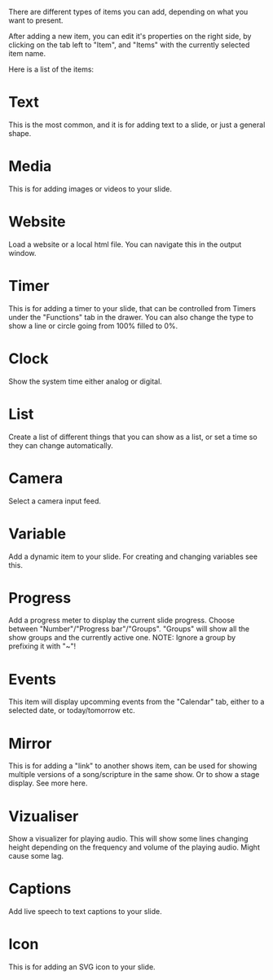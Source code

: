 There are different types of items you can add, depending on what you want to present.

After adding a new item, you can edit it's properties on the right side, by clicking on the tab left to "Item", and "Items" with the currently selected item name.

Here is a list of the items:

# Text
This is the most common, and it is for adding text to a slide, or just a general shape.

# Media
This is for adding images or videos to your slide.

# Website
Load a website or a local html file. You can navigate this in the output window.

# Timer
This is for adding a timer to your slide, that can be controlled from Timers under the "Functions" tab in the drawer. You can also change the type to show a line or circle going from 100% filled to 0%.

# Clock
Show the system time either analog or digital.

# List
Create a list of different things that you can show as a list, or set a time so they can change automatically.

# Camera
Select a camera input feed.

# Variable
Add a dynamic item to your slide. For creating and changing variables see this.

# Progress
Add a progress meter to display the current slide progress. Choose between "Number"/"Progress bar"/"Groups". "Groups" will show all the show groups and the currently active one. NOTE: Ignore a group by prefixing it with "~"!

# Events
This item will display upcomming events from the "Calendar" tab, either to a selected date, or today/tomorrow etc.

# Mirror
This is for adding a "link" to another shows item, can be used for showing multiple versions of a song/scripture in the same show. Or to show a stage display. See more here.

# Vizualiser
Show a visualizer for playing audio. This will show some lines changing height depending on the frequency and volume of the playing audio. Might cause some lag.

# Captions
Add live speech to text captions to your slide.

# Icon
This is for adding an SVG icon to your slide.